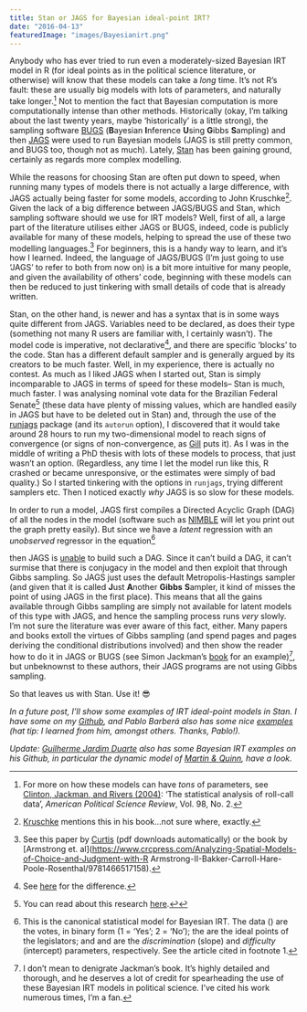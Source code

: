 ```yaml
---
title: Stan or JAGS for Bayesian ideal-point IRT?
date: "2016-04-13"
featuredImage: "images/Bayesianirt.png"
---
```



Anybody who has ever tried to run even a moderately-sized Bayesian IRT model in R (for ideal points as in the political science literature, or otherwise) will know that these models can take a _long_ time. It’s not R’s fault: these are usually big models with lots of parameters, and naturally take longer.[^1] Not to mention the fact that Bayesian computation is more computationally intense than other methods. Historically (okay, I’m talking about the last twenty years, maybe ‘historically’ is a little strong), the sampling software [BUGS](https://www.mrc-bsu.cam.ac.uk/software/bugs/) (**B**ayesian **I**nference **U**sing **G**ibbs **S**ampling) and then [JAGS](https://mcmc-jags.sourceforge.net/) were used to run Bayesian models (JAGS is still pretty common, and BUGS too, though not as much). Lately, [Stan](https://mc-stan.org/) has been gaining ground, certainly as regards more complex modelling.

While the reasons for choosing Stan are often put down to speed, when running many types of models there is not actually a large difference, with JAGS actually being faster for some models, according to John Kruschke[^2]. Given the lack of a big difference between JAGS/BUGS and Stan, which sampling software should we use for IRT models? Well, first of all, a large part of the literature utilises either JAGS or BUGS, indeed, code is publicly available for many of these models, helping to spread the use of these two modelling languages.[^3] For beginners, this is a handy way to learn, and it’s how I learned. Indeed, the language of JAGS/BUGS (I’m just going to use ‘JAGS’ to refer to both from now on) is a bit more intuitive for many people, and given the availability of others’ code, beginning with these models can then be reduced to just tinkering with small details of code that is already written.

Stan, on the other hand, is newer and has a syntax that is in some ways quite different from JAGS. Variables need to be declared, as does their type (something not many R users are familiar with, I certainly wasn’t). The model code is imperative, not declarative[^4], and there are specific ‘blocks’ to the code. Stan has a different default sampler and is generally argued by its creators to be much faster. Well, in my experience, there is actually no contest. As much as I liked JAGS when I started out, Stan is simply incomparable to JAGS in terms of speed for these models– Stan is much, much faster. I was analysing nominal vote data for the Brazilian Federal Senate[^5] (these data have plenty of missing values, which are handled easily in JAGS but have to be deleted out in Stan) and, through the use of the <a href="https://runjags.sourceforge.net/quickjags.html">runjags</a> package (and its `autorun` option), I discovered that it would take around 28 hours to run my two-dimensional model to reach signs of convergence (or signs of non-convergence, as [Gill](pan.oxfordjournals.org/content/16/2/153.full.pdf) puts it). As I was in the middle of writing a PhD thesis with lots of these models to process, that just wasn’t an option. (Regardless, any time I let the model run like this, R crashed or became unresponsive, or the estimates were simply of bad quality.) So I started tinkering with the options in `runjags`, trying different samplers etc. Then I noticed exactly _why_ JAGS is so slow for these models.

In order to run a model, JAGS first compiles a Directed Acyclic Graph (DAG) of all the nodes in the model (software such as <a href="https://r-nimble.org/">NIMBLE</a> will let you print out the graph pretty easily). But since we have a _latent_ regression with an _unobserved_ regressor in the equation[^6]

<BlockMath math="y_{ij} = \beta_j\bf{x_i} - \alpha_j" />

then JAGS is [unable](https://sourceforge.net/p/mcmc-jags/discussion/610037/thread/5c9e9026/) to build such a DAG. Since it can’t build a DAG, it can’t surmise that there is conjugacy in the model and then exploit that through Gibbs sampling. So JAGS just uses the default Metropolis-Hastings sampler (and given that it is called **J**ust **A**nother **Gibbs** **S**ampler, it kind of misses the point of using JAGS in the first place). This means that all the gains available through Gibbs sampling are simply not available for latent models of this type with JAGS, and hence the sampling process runs _very_ slowly. I’m not sure the literature was ever aware of this fact, either. Many papers and books extoll the virtues of Gibbs sampling (and spend pages and pages deriving the conditional distributions involved) and then show the reader how to do it in JAGS or BUGS (see Simon Jackman’s [book](https://www.wiley.com/WileyCDA/WileyTitle/productCd-0470011548.html) for an example)[^7], but unbeknownst to these authors, their JAGS programs are not using Gibbs sampling.

So that leaves us with Stan. Use it! 😎

_In a future post, I’ll show some examples of IRT ideal-point models in Stan. I have some on my [Github](https://github.com/RobertMyles/Bayesian-Ideal-Point-IRT-Models), and Pablo Barberá also has some nice [examples](https://github.com/pablobarbera/quant3materials/tree/master/bayesian) (hat tip: I learned from him, amongst others. Thanks, Pablo!)._

_Update: [Guilherme Jardim Duarte](https://github.com/duarteguilherme/Quinn-Martin-Replication) also has some Bayesian IRT examples on his Github, in particular the dynamic model of [Martin & Quinn](https://mqscores.berkeley.edu/media/pa02.pdf), have a look._

[^1]: For more on how these models can have _tons_ of parameters, see [Clinton, Jackman, and Rivers (2004)](https://www.cs.princeton.edu/courses/archive/fall09/cos597A/papers/ClintonJackmanRivers2004.pdf): ‘The statistical analysis of roll-call data’, _American Political Science Review_, Vol. 98, No. 2.
[^2]: [Kruschke](https://doingbayesiandataanalysis.blogspot.com.br/) mentions this in his book…not sure where, exactly.
[^3]: See this paper by [Curtis](https://www.jstatsoft.org/article/view/v036c01/v36c01.pdf) (pdf downloads automatically) or the book by [Armstrong et. al](https://www.crcpress.com/Analyzing-Spatial-Models-of-Choice-and-Judgment-with-R Armstrong-II-Bakker-Carroll-Hare-Poole-Rosenthal/9781466517158).
[^4]: See [here](https://stackoverflow.com/questions/129628/what-is-declarative-programming) for the difference.
[^5]: You can read about this research [here](%7B%7B%20site.url%20%7D%7D/assetsExplaining%20the%20Determinants%20of%20Foreign%20Policy%20Voting%20Behaviour%20in%20the%20Brazilian%20Houses%20of%20Legislature.pdf).[↩](#a5)
[^6]: This is the canonical statistical model for Bayesian IRT. The data (<InlineMath math="y_{ij}"/>) are the votes, in binary form (1 = ‘Yes’; 2 = ‘No’); the <InlineMath math="x_i"/> are the ideal points of the legislators; and <InlineMath math="\beta_j"/> and <InlineMath math="\alpha_j"/> are the _discrimination_ (slope) and _difficulty_ (intercept) parameters, respectively. See the article cited in footnote 1.
[^7]: I don’t mean to denigrate Jackman’s book. It’s highly detailed and thorough, and he deserves a lot of credit for spearheading the use of these Bayesian IRT models in political science. I’ve cited his work numerous times, I’m a fan.

